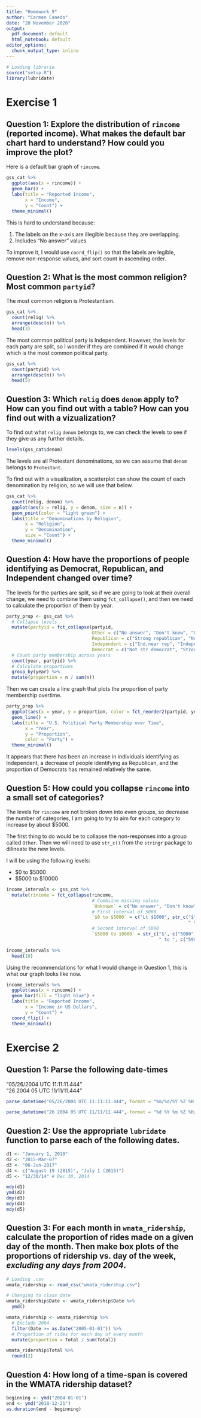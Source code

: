 ```yaml
---
title: "Homework 9"
author: "Carmen Canedo"
date: "28 November 2020"
output:
  pdf_document: default
  html_notebook: default
editor_options:
  chunk_output_type: inline
---
```


```r
# Loading librarie
source("setup.R")
library(lubridate)
```


# Exercise 1
## Question 1: Explore the distribution of `rincome` (reported income). What makes the default bar chart hard to understand? How could you improve the plot?

Here is a default bar graph of `rincome`.
```r
gss_cat %>%
  ggplot(aes(x = rincome)) +
  geom_bar() +
  labs(title = "Reported Income",
       x = "Income",
       y = "Count") +
  theme_minimal()
```
This is hard to understand because:

  1. The labels on the x-axis are illegible because they are overlapping.
  2. Includes "No answer" values
  
To improve it, I would use `coord_flip()` so that the labels are legible, remove non-response values, and sort count in ascending order.


## Question 2: What is the most common religion? Most common `partyid`?
The most common religion is Protestantism.
```r
gss_cat %>%
  count(relig) %>%
  arrange(desc(n)) %>% 
  head(3)
```

The most common political party is Independent. However, the levels for each party are split, so I wonder if they are combined if it would change which is the most common political party.
```r
gss_cat %>%
  count(partyid) %>%
  arrange(desc(n)) %>% 
  head(5)
```


## Question 3: Which `relig` does `denom` apply to? How can you find out with a table? How can you find out with a vizualization?

To find out what `relig` `denom` belongs to, we can check the levels to see if they give us any further details.
```r
levels(gss_cat$denom)
```

The levels are all Protestant denominations, so we can assume that `denom` belongs to `Protestant`.

To find out with a visualization, a scatterplot can show the count of each denomination by religion, so we will use that below.
```r
gss_cat %>%
  count(relig, denom) %>%
  ggplot(aes(x = relig, y = denom, size = n)) +
  geom_point(color = "light green") +
  labs(title = "Denominations by Religion",
       x = "Religion",
       y = "Denomination",
       size = "Count") +
  theme_minimal()
```


## Question 4: How have the proportions of people identifying as Democrat, Republican, and Independent changed over time?

The levels for the parties are split, so if we are going to look at their overall change, we need to combine them using `fct_collapse()`, and then we need to calculate the proportion of them by year.
```r
party_prop <- gss_cat %>%
  # Collapse levels
  mutate(partyid = fct_collapse(partyid,
                                Other = c("No answer", "Don't know", "Other party"),
                                Republican = c("Strong republican", "Not str republican"),
                                Independent = c("Ind,near rep", "Independent", "Ind,near dem"),
                                Democrat = c("Not str democrat", "Strong democrat"))) %>%
  # Count party membership across years
  count(year, partyid) %>% 
  # Calculate proportions
  group_by(year) %>% 
  mutate(proportion = n / sum(n))
```


Then we can create a line graph that plots the proportion of party membership overtime.
```r
party_prop %>% 
  ggplot(aes(x = year, y = proportion, color = fct_reorder2(partyid, year, proportion))) +
  geom_line() +
  labs(title = "U.S. Political Party Membership over Time", 
       x = "Year",
       y = "Proportion",
       color = "Party") +
  theme_minimal()
```
It appears that there has been an increase in individuals identifying as Independent, a decrease of people identifying as Republican, and the proportion of Democrats has remained relatively the same. 

## Question 5: How could you collapse `rincome` into a small set of categories?

The levels for `rincome` are not broken down into even groups, so decrease the number of categories, I am going to try to aim for each category to increase by about $5000.

The first thing to do would be to collapse the non-responses into a group called `Other`. Then we will need to use `str_c()` from the  `stringr` package to dilineate the new levels.

I will be using the following levels:

  + \$0 to \$5000
  + \$5000 to \$10000
  
```r
income_intervals <- gss_cat %>%
  mutate(rincome = fct_collapse(rincome,
                                # Combiine missing values
                                `Unknown` = c("No answer", "Don't know", "Refused", "Not applicable"),
                                # First interval of 5000
                                `$0 to $5000` = c("Lt $1000", str_c("$", c("1000", "3000", "4000"),
                                                                    " to ", c("2999", "3999", "4999"))),
                                # Second interval of 5000
                                `$5000 to 10000` = str_c("$", c("5000", "6000", "7000", "8000"),
                                                         " to ", c("5999", "6999", "7999", "9999")))) 

income_intervals %>% 
  head(10)
```
Using the recommendations for what I would change in Question 1, this is what our graph looks like now.
```r
income_intervals %>%
  ggplot(aes(x = rincome)) +
  geom_bar(fill = "light blue") +
  labs(title = "Reported Income",
       x = "Income in US Dollars",
       y = "Count") +
  coord_flip() +
  theme_minimal()
```


# Exercise 2
## Question 1: Parse the following date-times
"05/26/2004 UTC 11:11:11.444"\
"26 2004 05 UTC 11/11/11.444"
```r
parse_datetime("05/26/2004 UTC 11:11:11.444", format = "%m/%d/%Y %Z %H:%M:%S")

parse_datetime("26 2004 05 UTC 11/11/11.444", format = "%d %Y %m %Z %H/%M/%S")
```

## Question 2: Use the appropriate `lubridate` function to parse each of the following dates.
```r
d1 <- "January 1, 2010"
d2 <- "2015-Mar-07"
d3 <- "06-Jun-2017"
d4 <- c("August 19 (2015)", "July 1 (2015)")
d5 <- "12/30/14" # Dec 30, 2014
```

```r
mdy(d1)
ymd(d2)
dmy(d3)
mdy(d4)
mdy(d5)
```


## Question 3: For each month in `wmata_ridership`, calculate the proportion of rides made on a given day of the month. Then make box plots of the proportions of ridership vs. day of the week, *excluding any days from 2004*.

```r
# Loading .csv
wmata_ridership <- read_csv("wmata_ridership.csv")
```


```r
# Changing to class date
wmata_ridership$Date <- wmata_ridership$Date %>% 
  ymd()
```

```r
wmata_ridership <- wmata_ridership %>% 
  # Exclude 2004
  filter(Date >= as.Date("2005-01-01")) %>%
  # Proportion of rides for each day of every month
  mutate(proportion = Total / sum(Total))
```

```r
wmata_ridership$Total %>% 
  round(2)
```


## Question 4: How long of a time-span is covered in the WMATA ridership dataset?
```r
beginning <- ymd("2004-01-01")
end <- ymd("2018-12-21")
as.duration(end - beginning)
```

